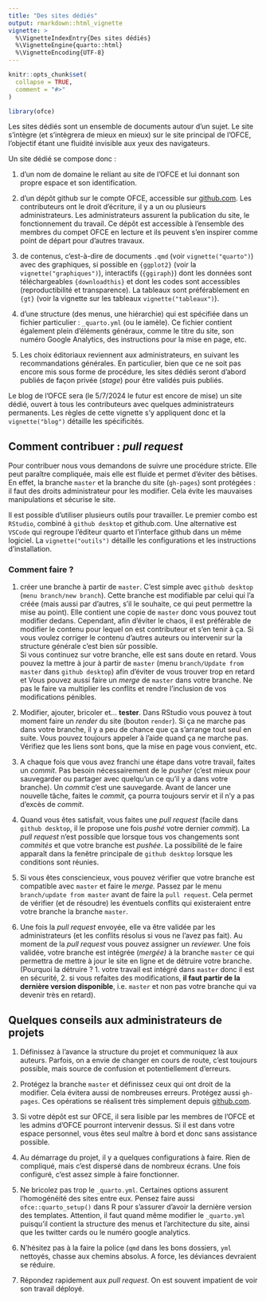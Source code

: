```yaml
---
title: "Des sites dédiés"
output: rmarkdown::html_vignette
vignette: >
  %\VignetteIndexEntry{Des sites dédiés}
  %\VignetteEngine{quarto::html}
  %\VignetteEncoding{UTF-8}
---
```


```r
knitr::opts_chunk$set(
  collapse = TRUE,
  comment = "#>"
)
```

```r
library(ofce)
```

Les sites dédiés sont un ensemble de documents autour d'un sujet. Le site s'intègre (et s'intègrera de mieux en mieux) sur le site principal de l'OFCE, l'objectif étant une fluidité invisible aux yeux des navigateurs.

Un site dédié se compose donc :

1.  d'un nom de domaine le reliant au site de l'OFCE et lui donnant son propre espace et son identification.

2.  d'un dépôt github sur le compte OFCE, accessible sur [github.com](https://github.com/ofce). Les contributeurs ont le droit d'écriture, il y a un ou plusieurs administrateurs. Les administrateurs assurent la publication du site, le fonctionnement du travail. Ce dépôt est accessible à l'ensemble des membres du compet OFCE en lecture et ils peuvent s'en inspirer comme point de départ pour d'autres travaux.

3.  de contenus, c'est-à-dire de documents `.qmd` (voir `vignette("quarto")`) avec des graphiques, si possible en `{ggplot2}` (voir la `vignette("graphiques")`), interactifs (`{ggiraph}`) dont les données sont téléchargeables `{downloadthis}` et dont les codes sont accessibles (reproductibilité et transparence). La tableaux sont préférablement en `{gt}` (voir la vignette sur les tableaux `vignette("tableaux")`).

4.  d'une structure (des menus, une hiérarchie) qui est spécifiée dans un fichier particulier : `_quarto.yml` (ou le iamèle). Ce fichier contient également plein d'éléments généraux, comme le titre du site, son numéro Google Analytics, des instructions pour la mise en page, etc.

5.  Les choix éditoriaux reviennent aux administrateurs, en suivant les recommandations générales. En particulier, bien que ce ne soit pas encore mis sous forme de procédure, les sites dédiés seront d'abord publiés de façon privée (*stage*) pour être validés puis publiés.

Le blog de l'OFCE sera (le 5/7/2024 le futur est encore de mise) un site dédié, ouvert à tous les contributeurs avec quelques administrateurs permanents. Les règles de cette vignette s'y appliquent donc et la `vignette("blog")` détaille les spécificités.

## Comment contribuer : *pull request*

Pour contribuer nous vous demandons de suivre une procédure stricte. Elle peut paraître compliquée, mais elle est fluide et permet d'éviter des bêtises. En effet, la branche `master` et la branche du site (`gh-pages`) sont protégées : il faut des droits administrateur pour les modifier. Cela évite les mauvaises manipulations et sécurise le site.

Il est possible d'utiliser plusieurs outils pour travailler. Le premier combo est `RStudio`, combiné à `github desktop` et github.com. Une alternative est `VSCode` qui regroupe l'éditeur quarto et l'interface github dans un même logiciel. La `vignette("outils")` détaille les configurations et les instructions d'installation.

### Comment faire ?

1.  créer une branche à partir de `master`. C'est simple avec `github desktop` (`menu branch/new branch`). Cette branche est modifiable par celui qui l'a créée (mais aussi par d'autres, s'il le souhaite, ce qui peut permettre la mise au point). Elle contient une copie de `master` donc vous pouvez tout modifier dedans. Cependant, afin d'éviter le chaos, il est préférable de modifier le contenu pour lequel on est contributeur et s'en tenir à ça. Si vous voulez corriger le contenu d'autres auteurs ou intervenir sur la structure générale c'est bien sûr possible.\
    Si vous continuez sur votre branche, elle est sans doute en retard. Vous pouvez la mettre à jour à partir de `master` (menu `branch/Update from master` dans `github desktop`) afin d'éviter de vous trouver trop en retard et Vous pouvez aussi faire un *merge* de `master` dans votre branche. Ne pas le faire va multiplier les conflits et rendre l'inclusion de vos modifications pénibles.

2.  Modifier, ajouter, bricoler et... **tester**. Dans RStudio vous pouvez à tout moment faire un *render* du site (bouton `render`). Si ça ne marche pas dans votre branche, il y a peu de chance que ça s'arrange tout seul en suite. Vous pouvez toujours appeler à l'aide quand ça ne marche pas. Vérifiez que les liens sont bons, que la mise en page vous convient, etc.

3.  A chaque fois que vous avez franchi une étape dans votre travail, faites un *commit*. Pas besoin nécessairement de le *pusher* (c'est mieux pour sauvegarder ou partager avec quelqu'un ce qu'il y a dans votre branche). Un *commit* c'est une sauvegarde. Avant de lancer une nouvelle tâche, faites le *commit*, ça pourra toujours servir et il n'y a pas d'excès de *commit*.

4.  Quand vous êtes satisfait, vous faites une *pull request* (facile dans `github desktop`, il le propose une fois *pushé* votre dernier *commit*). La *pull request* n'est possible que lorsque tous vos changements sont *commités* et que votre branche est *pushée*. La possibilité de le faire apparaît dans la fenêtre principale de `github desktop` lorsque les conditions sont réunies.

5.  Si vous êtes consciencieux, vous pouvez vérifier que votre branche est compatible avec `master` et faire le *merge.* Passez par le menu `branch/update from master` avant de faire la `pull request`. Cela permet de vérifier (et de résoudre) les éventuels conflits qui existeraient entre votre branche la branche `master`.

6.  Une fois la *pull request* envoyée, elle va être validée par les administrateurs (et les conflits résolus si vous ne l'avez pas fait). Au moment de la *pull request* vous pouvez assigner un *reviewer.* Une fois validée, votre branche est intégrée (*mergée)* à la branche `master` ce qui permettra de mettre à jour le site en ligne et de détruire votre branche. (Pourquoi la détruire ? 1. votre travail est intégré dans `master` donc il est en sécurité, 2. si vous refaites des modifications, **il faut partir de la dernière version disponible**, i.e. `master` et non pas votre branche qui va devenir très en retard).

## Quelques conseils aux administrateurs de projets

1.  Définissez à l'avance la structure du projet et communiquez là aux auteurs. Parfois, on a envie de changer en cours de route, c'est toujours possible, mais source de confusion et potentiellement d'erreurs.

2.  Protégez la branche `master` et définissez ceux qui ont droit de la modifier. Cela évitera aussi de nombreuses erreurs. Protégez aussi `gh-pages`. Ces opérations se réalisent très simplement depuis [github.com](htpps://github.com/ofce).

3.  Si votre dépôt est sur OFCE, il sera lisible par les membres de l'OFCE et les admins d'OFCE pourront intervenir dessus. Si il est dans votre espace personnel, vous êtes seul maître à bord et donc sans assistance possible.

4.  Au démarrage du projet, il y a quelques configurations à faire. Rien de compliqué, mais c'est dispersé dans de nombreux écrans. Une fois configuré, c'est assez simple à faire fonctionner.

5.  Ne bricolez pas trop le `_quarto.yml`. Certaines options assurent l'homogénéité des sites entre eux. Pensez faire aussi `ofce::quarto_setup()` dans R pour s'assurer d'avoir la dernière version des templates. Attention, il faut quand même modifier le `_quarto.yml` puisqu'il contient la structure des menus et l'architecture du site, ainsi que les twitter cards ou le numéro google analytics.

6.  N'hésitez pas à la faire la police (`qmd` dans les bons dossiers, `yml` nettoyés, chasse aux chemins absolus. A force, les déviances devraient se réduire.

7.  Répondez rapidement aux *pull request*. On est souvent impatient de voir son travail déployé.
